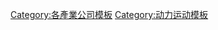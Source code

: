 {{template category
|type = navbox
|description = '''有關[[輪胎|輪胎]]製造商的模板''' <small>（例如使用在賽車運動的條目）</small>
}}

[[Category:各產業公司模板|Category:各產業公司模板]]
[[Category:动力运动模板|Category:动力运动模板]]